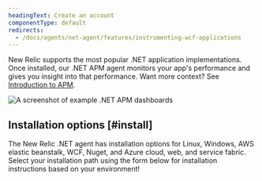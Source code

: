 ```yaml
---
headingText: Create an account
componentType: default
redirects:
  - /docs/agents/net-agent/features/instrumenting-wcf-applications
---
```


New Relic supports the most popular .NET application implementations. Once installed, our .NET APM agent monitors your app's performance and gives you insight into that performance. Want more context? See [Introduction to APM](/docs/apm/new-relic-apm/getting-started/introduction-apm).

<img
  title="Example .NET APM dashboards"
  alt="A screenshot of example .NET APM dashboards"
  src="/images/apm_screenshot-crop_overview-of-the-dotnet-agent.webp"
/>

## Installation options [#install]

The New Relic .NET agent has installation options for Linux, Windows, AWS elastic beanstalk, WCF, Nuget, and Azure cloud, web, and service fabric. Select your installation path using the form below for installation instructions based on your environment!

